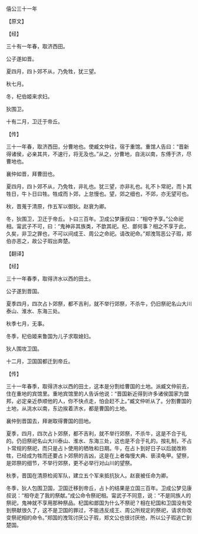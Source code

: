 

僖公三十一年

【原文】

【经】

三十有一年春，取济西田。

公子遂如晋。

夏四月，四卜郊不从，乃免牲，犹三望。

秋七月。

冬，杞伯姬来求妇。

狄围卫。

十有二月，卫迁于帝丘。

【传】

三十一年春，取济西田，分曹地也。使臧文仲往，宿于重馆。重馆人告曰：“晋新得诸侯，必亲其共，不速行，将无及也。”从之，分曹地，自洮以南，东傅于济，尽曹地也。

襄仲如晋，拜曹田也。

夏四月，四卜郊不从，乃免牲，非礼也。犹三望，亦非礼也。礼不卜常祀，而卜其牲日，牛卜日曰牲。牲成而卜郊，上怠慢也。望，郊之细也，不郊，亦无望可也。

秋，晋蒐于清原，作五军以御狄。赵衰为卿。

冬，狄围卫，卫迁于帝丘。卜曰三百年。卫成公梦康叔曰：“相夺予享。”公命祀相。甯武子不可，曰：“鬼神非其族类，不歆其祀。杞、鄫何事？相之不享于此，久矣，非卫之罪也，不可以间成王、周公之命祀。请改祀命。”郑洩驾恶公子瑕，郑伯亦恶之，故公子瑕出奔楚。

【翻译】

【经】

三十一年春季，取得济水以西的田土。

公子遂到晋国。

夏季四月，四次占卜郊祭，都不吉利，就不举行郊祭，不杀牛，仍旧祭祀名山大川泰山、淮水、东海三处。

秋季七月，无事。

冬季，杞伯姬来鲁国为儿子求取媳妇。

狄人围攻卫国。

十二月，卫国国都迁到帝丘。

【传】

三十一年春季，取得济水以西的田土，这本是分割给曹国的土地。派臧文仲前去，住在重地的宾馆里。重地宾馆里的人告诉他说：“晋国新近得到许多诸侯国家为盟邦，必定亲近恭顺他的人，你不快点走，怕会赶不上。”臧文仲听从了。分割曹国的土地，从洮水以南，东边挨着济水，都是曹国的土地。

襄仲到晋国去，拜谢取得曹国的田地。

夏季，四月，四次占卜郊祭，都不吉利，就不举行郊祭，不杀牛，这是不合于礼的。仍旧祭祀名山大川泰山、淮水、东海三处，这也是不合于礼的。按礼制，不占卜常规的祭祀，而只是占卜使用的牺牲和日期。牛，在占卜到好日子以后就改称牲，已经成为牲而还要占卜郊祭的吉凶，这是在上者侮慢大典、亵渎龟甲。望祭，是郊祭的细节，不举行郊祭，更不必举行对山川的望祭。

秋季，晋国在清原检阅军队，建立五个军来抵抗狄人。赵衰被任命为卿。

冬季，狄人包围卫国，卫国迁移到帝丘，占卜的结果是立国三百年。卫成公梦见康叔说：“相夺走了我的祭献。”成公命令祭祀相。甯武子不同意，说：“不是同族人的祭祀，鬼神就不享用那种祭品。杞国和鄫国为什么不祭祀？相在杞国和卫国没有受到祭献很久了，这不是卫国的罪过，不能违反成王、周公所规定的祭祀，请求你改变祭祀相的命令。”郑国的洩驾讨厌公子瑕，郑文公也很讨厌他，所以公子瑕逃亡到楚国。

